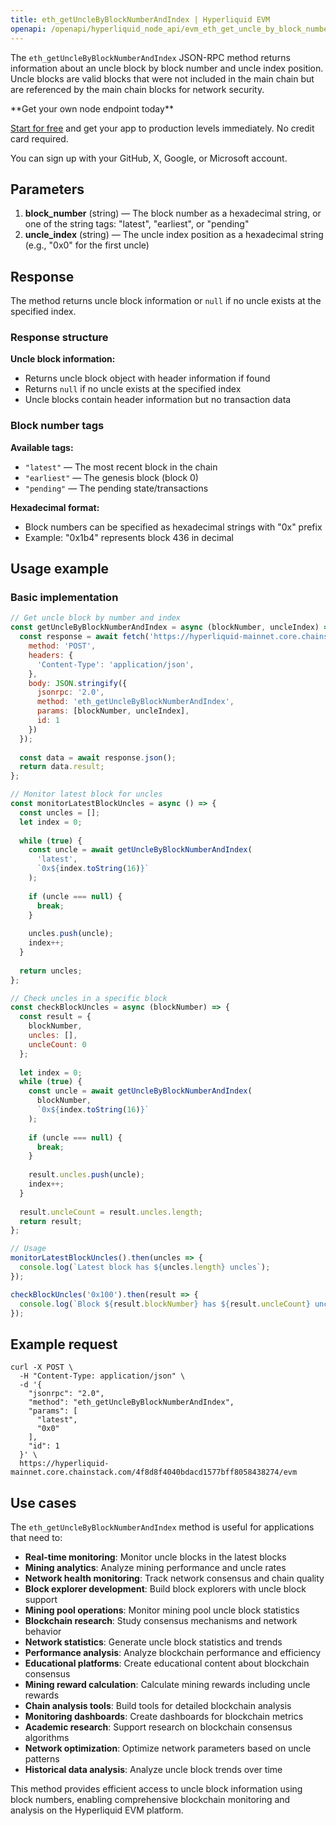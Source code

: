 ```yaml
---
title: eth_getUncleByBlockNumberAndIndex | Hyperliquid EVM
openapi: /openapi/hyperliquid_node_api/evm_eth_get_uncle_by_block_number_and_index.json post /evm
---
```


The `eth_getUncleByBlockNumberAndIndex` JSON-RPC method returns information about an uncle block by block number and uncle index position. Uncle blocks are valid blocks that were not included in the main chain but are referenced by the main chain blocks for network security.

<Check>
**Get your own node endpoint today**

[Start for free](https://console.chainstack.com/) and get your app to production levels immediately. No credit card required.

You can sign up with your GitHub, X, Google, or Microsoft account.
</Check>

## Parameters

1. **block_number** (string) — The block number as a hexadecimal string, or one of the string tags: "latest", "earliest", or "pending"
2. **uncle_index** (string) — The uncle index position as a hexadecimal string (e.g., "0x0" for the first uncle)

## Response

The method returns uncle block information or `null` if no uncle exists at the specified index.

### Response structure

**Uncle block information:**
- Returns uncle block object with header information if found
- Returns `null` if no uncle exists at the specified index
- Uncle blocks contain header information but no transaction data

### Block number tags

**Available tags:**
- `"latest"` — The most recent block in the chain
- `"earliest"` — The genesis block (block 0)
- `"pending"` — The pending state/transactions

**Hexadecimal format:**
- Block numbers can be specified as hexadecimal strings with "0x" prefix
- Example: "0x1b4" represents block 436 in decimal

## Usage example

### Basic implementation

```javascript
// Get uncle block by number and index
const getUncleByBlockNumberAndIndex = async (blockNumber, uncleIndex) => {
  const response = await fetch('https://hyperliquid-mainnet.core.chainstack.com/YOUR_ENDPOINT/evm', {
    method: 'POST',
    headers: {
      'Content-Type': 'application/json',
    },
    body: JSON.stringify({
      jsonrpc: '2.0',
      method: 'eth_getUncleByBlockNumberAndIndex',
      params: [blockNumber, uncleIndex],
      id: 1
    })
  });
  
  const data = await response.json();
  return data.result;
};

// Monitor latest block for uncles
const monitorLatestBlockUncles = async () => {
  const uncles = [];
  let index = 0;
  
  while (true) {
    const uncle = await getUncleByBlockNumberAndIndex(
      'latest',
      `0x${index.toString(16)}`
    );
    
    if (uncle === null) {
      break;
    }
    
    uncles.push(uncle);
    index++;
  }
  
  return uncles;
};

// Check uncles in a specific block
const checkBlockUncles = async (blockNumber) => {
  const result = {
    blockNumber,
    uncles: [],
    uncleCount: 0
  };
  
  let index = 0;
  while (true) {
    const uncle = await getUncleByBlockNumberAndIndex(
      blockNumber,
      `0x${index.toString(16)}`
    );
    
    if (uncle === null) {
      break;
    }
    
    result.uncles.push(uncle);
    index++;
  }
  
  result.uncleCount = result.uncles.length;
  return result;
};

// Usage
monitorLatestBlockUncles().then(uncles => {
  console.log(`Latest block has ${uncles.length} uncles`);
});

checkBlockUncles('0x100').then(result => {
  console.log(`Block ${result.blockNumber} has ${result.uncleCount} uncles`);
});
```

## Example request

```shell Shell
curl -X POST \
  -H "Content-Type: application/json" \
  -d '{
    "jsonrpc": "2.0",
    "method": "eth_getUncleByBlockNumberAndIndex",
    "params": [
      "latest",
      "0x0"
    ],
    "id": 1
  }' \
  https://hyperliquid-mainnet.core.chainstack.com/4f8d8f4040bdacd1577bff8058438274/evm
```

## Use cases

The `eth_getUncleByBlockNumberAndIndex` method is useful for applications that need to:

* **Real-time monitoring**: Monitor uncle blocks in the latest blocks
* **Mining analytics**: Analyze mining performance and uncle rates
* **Network health monitoring**: Track network consensus and chain quality
* **Block explorer development**: Build block explorers with uncle block support
* **Mining pool operations**: Monitor mining pool uncle block statistics
* **Blockchain research**: Study consensus mechanisms and network behavior
* **Network statistics**: Generate uncle block statistics and trends
* **Performance analysis**: Analyze blockchain performance and efficiency
* **Educational platforms**: Create educational content about blockchain consensus
* **Mining reward calculation**: Calculate mining rewards including uncle rewards
* **Chain analysis tools**: Build tools for detailed blockchain analysis
* **Monitoring dashboards**: Create dashboards for blockchain metrics
* **Academic research**: Support research on blockchain consensus algorithms
* **Network optimization**: Optimize network parameters based on uncle patterns
* **Historical data analysis**: Analyze uncle block trends over time

This method provides efficient access to uncle block information using block numbers, enabling comprehensive blockchain monitoring and analysis on the Hyperliquid EVM platform.
